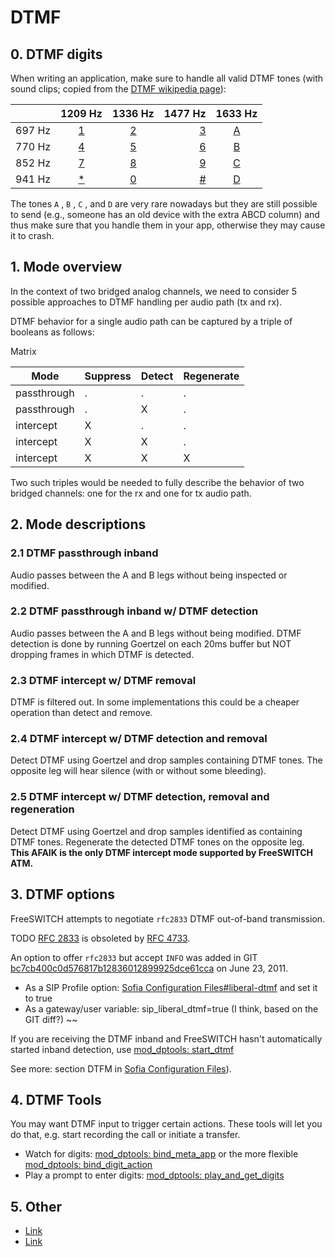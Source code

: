 
# DTMF 

 

## 0\. DTMF digits

When writing an application, make sure to handle all valid DTMF tones (with sound clips; copied from the [DTMF wikipedia page](https://en.wikipedia.org/wiki/Dual-tone%5Fmulti-frequency%5Fsignaling##,%5F%2A,%5FA,%5FB,%5FC,%5Fand%5FD)):

  
|           | 1209 Hz                                                                                               | 1336 Hz                                                                                        | 1477 Hz                                                                                        | 1633 Hz                                                                                      |                                                                                                
|:---------:|:-----------------------------------------------------------------------------------------------------:|:----------------------------------------------------------------------------------------------:| ---------------------------------------------------------------------------------------------:|:----------------------------------------------------------------------------------------------:|
| 697 Hz    | [1](https://freeswitch.org//upload.wikimedia.org/wikipedia/commons/b/bf/Dtmf1.ogg "Dtmf1.ogg")        | [2](https://freeswitch.org//upload.wikimedia.org/wikipedia/commons/7/7d/Dtmf2.ogg "Dtmf2.ogg") | [3](https://freeswitch.org//upload.wikimedia.org/wikipedia/commons/2/28/Dtmf3.ogg "Dtmf3.ogg") | [A](https://freeswitch.org//upload.wikimedia.org/wikipedia/commons/d/d5/DtmfA.ogg "DtmfA.ogg") |
| 770 Hz    | [4](https://freeswitch.org//upload.wikimedia.org/wikipedia/commons/9/9f/Dtmf4.ogg "Dtmf4.ogg")        | [5](https://freeswitch.org//upload.wikimedia.org/wikipedia/commons/1/1c/Dtmf5.ogg "Dtmf5.ogg") | [6](https://freeswitch.org//upload.wikimedia.org/wikipedia/commons/7/7b/Dtmf6.ogg "Dtmf6.ogg") | [B](https://freeswitch.org//upload.wikimedia.org/wikipedia/commons/5/5a/DtmfB.ogg "DtmfB.ogg") |
| 852 Hz    | [7](https://freeswitch.org//upload.wikimedia.org/wikipedia/commons/9/9f/Dtmf7.ogg "Dtmf7.ogg")        | [8](https://freeswitch.org//upload.wikimedia.org/wikipedia/commons/f/f7/Dtmf8.ogg "Dtmf8.ogg") | [9](https://freeswitch.org//upload.wikimedia.org/wikipedia/commons/5/59/Dtmf9.ogg "Dtmf9.ogg") | [C](https://freeswitch.org//upload.wikimedia.org/wikipedia/commons/9/96/DtmfC.ogg "DtmfC.ogg") |
| 941 Hz    | [\*](https://freeswitch.org//upload.wikimedia.org/wikipedia/commons/e/e7/DtmfStar.ogg "DtmfStar.ogg") | [0](https://freeswitch.org//upload.wikimedia.org/wikipedia/commons/2/2d/Dtmf0.ogg "Dtmf0.ogg") | [#](https://freeswitch.org//upload.wikimedia.org/wikipedia/commons/c/c4/Dtmf-.ogg "Dtmf-.ogg")| [D](https://freeswitch.org//upload.wikimedia.org/wikipedia/commons/9/99/DtmfD.ogg "DtmfD.ogg") |

The tones `A` , `B` , `C` , and `D` are very rare nowadays but they are still possible to send (e.g., someone has an old device with the extra ABCD column) and thus make sure that you handle them in your app, otherwise they may cause it to crash.

## 1\. Mode overview

In the context of two bridged analog channels, we need to consider 5 possible approaches to DTMF handling per audio path (tx and rx).

DTMF behavior for a single audio path can be captured by a triple of booleans as follows:

Matrix

| Mode        | Suppress | Detect | Regenerate |
| ----------- | -------- | ------ | ---------- |
| passthrough | .        | .      | .          |
| passthrough | .        | X      | .          |
| intercept   | X        | .      | .          |
| intercept   | X        | X      | .          |
| intercept   | X        | X      | X          |

Two such triples would be needed to fully describe the behavior of two bridged channels: one for the rx and one for tx audio path.

## 2\. Mode descriptions

### 2.1 DTMF passthrough inband

Audio passes between the A and B legs without being inspected or modified.

### 2.2 DTMF passthrough inband w/ DTMF detection

Audio passes between the A and B legs without being modified. DTMF detection is done by running Goertzel on each 20ms buffer but NOT dropping frames in which DTMF is detected.

### 2.3 DTMF intercept w/ DTMF removal

DTMF is filtered out. In some implementations this could be a cheaper operation than detect and remove.

### 2.4 DTMF intercept w/ DTMF detection and removal

Detect DTMF using Goertzel and drop samples containing DTMF tones. The opposite leg will hear silence (with or without some bleeding).

### 2.5 DTMF intercept w/ DTMF detection, removal and regeneration

Detect DTMF using Goertzel and drop samples identified as containing DTMF tones. Regenerate the detected DTMF tones on the opposite leg. **This AFAIK is the only DTMF intercept mode supported by FreeSWITCH ATM.**

## 3\. DTMF options

FreeSWITCH attempts to negotiate `rfc2833` DTMF out-of-band transmission.

TODO [RFC 2833](https://tools.ietf.org/html/rfc2833) is obsoleted by [RFC 4733](https://tools.ietf.org/html/rfc4733).

An option to offer `rfc2833` but accept `INFO` was added in GIT [bc7cb400c0d576817b12836012899925dce61cca](http://fisheye.freeswitch.org/changelog/freeswitch.git/?cs=bc7cb400c0d576817b12836012899925dce61cca) on June 23, 2011.

* As a SIP Profile option: [Sofia Configuration Files#liberal-dtmf](./Sofia-SIP-Stack/Sofia-Configuration-Files_7144453.mdx#default-configuration-file) and set it to true
* As a gateway/user variable: sip\_liberal\_dtmf=true (I think, based on the GIT diff?) \~\~

If you are receiving the DTMF inband and FreeSWITCH hasn't automatically started inband detection, use [mod\_dptools: start\_dtmf](../Modules/mod-dptools/6587132.mdx#0-about)

  
See more: section DTFM in [Sofia Configuration Files](./Sofia-SIP-Stack/Sofia-Configuration-Files_7144453.mdx)).

## 4\. DTMF Tools

You may want DTMF input to trigger certain actions. These tools will let you do that, e.g. start recording the call or initiate a transfer.

* Watch for digits: [mod\_dptools: bind\_meta\_app](../Modules/mod-dptools/6586418.mdx#about) or the more flexible [mod\_dptools: bind\_digit\_action](../Modules/mod-dptools/6586414.mdx#0-about)
* Play a prompt to enter digits: [mod\_dptools: play\_and\_get\_digits](../Modules/mod-dptools/6586933.mdx#about)

## 5\. Other

* [Link](http://www.mail-archive.com/freeswitch-dev@lists.freeswitch.org/msg02964.html)
* [Link](http://www.mail-archive.com/freeswitch-dev@lists.freeswitch.org/msg03039.html)

  

